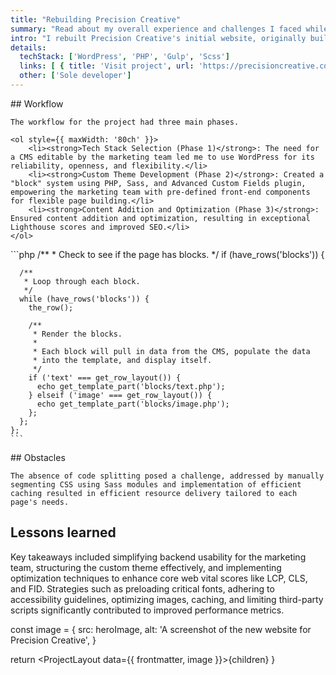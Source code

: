 ```yaml
---
title: "Rebuilding Precision Creative"
summary: "Read about my overall experience and challenges I faced while recreating our website for from scratch."
intro: "I rebuilt Precision Creative's initial website, originally built without web development expertise, into a lighter, more accessible, organized, and optimized platform."
details: 
  techStack: ['WordPress', 'PHP', 'Gulp', 'Scss']
  links: [ { title: 'Visit project', url: 'https://precisioncreative.com/' } ]
  other: ['Sole developer']
---
```



<Columns>
  <Text>
    ## Workflow

    The workflow for the project had three main phases. 

    <ol style={{ maxWidth: '80ch' }}>
        <li><strong>Tech Stack Selection (Phase 1)</strong>: The need for a CMS editable by the marketing team led me to use WordPress for its reliability, openness, and flexibility.</li>
        <li><strong>Custom Theme Development (Phase 2)</strong>: Created a "block" system using PHP, Sass, and Advanced Custom Fields plugin, empowering the marketing team with pre-defined front-end components for flexible page building.</li>
        <li><strong>Content Addition and Optimization (Phase 3)</strong>: Ensured content addition and optimization, resulting in exceptional Lighthouse scores and improved SEO.</li>
    </ol>
  </Text>
  <Text>
    ```php
    /**
     * Check to see if the page has blocks.
     */
    if (have_rows('blocks')) {

      /**
       * Loop through each block.
       */
      while (have_rows('blocks')) {
        the_row();

        /**
         * Render the blocks.
         * 
         * Each block will pull in data from the CMS, populate the data
         * into the template, and display itself. 
         */
        if ('text' === get_row_layout()) {
          echo get_template_part('blocks/text.php');
        } elseif ('image' === get_row_layout()) {
          echo get_template_part('blocks/image.php');
        };
      };
    };
    ```
  </Text>
</Columns>

<Columns>
  <Text>
    <FloatingImage
      imageProps={{
        src: lighthouseImage,
        alt: 'asdf'
      }}
    />
  </Text>
  <Text>
    ## Obstacles

    The absence of code splitting posed a challenge, addressed by manually segmenting CSS using Sass modules and implementation of efficient caching resulted in efficient resource delivery tailored to each page's needs.
  </Text>
</Columns>


## Lessons learned

<p style={{ maxWidth: '74ch' }}>Key takeaways included simplifying backend usability for the marketing team, structuring the custom theme effectively, and implementing optimization techniques to enhance core web vital scores like LCP, CLS, and FID. Strategies such as preloading critical fonts, adhering to accessibility guidelines, optimizing images, caching, and limiting third-party scripts significantly contributed to improved performance metrics.</p>

  const image = {
    src: heroImage,
    alt: 'A screenshot of the new website for Precision Creative',
  }

  return <ProjectLayout data={{ frontmatter, image }}>{children}</ProjectLayout>
}
